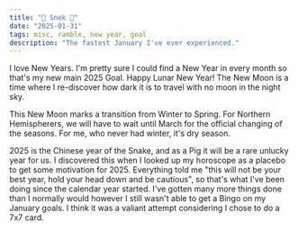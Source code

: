 ```yaml
---
title: "🐍 Snek 🐍"
date: "2025-01-31"
tags: misc, ramble, new year, goal
description: "The fastest January I've ever experienced."
---
```

I love New Years. I'm pretty sure I could find a New Year in every month so that's my new main 2025 Goal. Happy Lunar New Year! The New Moon is a time where I re-discover how dark it is to travel with no moon in the night sky. 

This New Moon marks a transition from Winter to Spring. For Northern Hemispherers, we will have to wait until March for the official changing of the seasons. For me, who never had winter, it's dry season.

2025 is the Chinese year of the Snake, and as a Pig it will be a rare  unlucky year for us. I discovered this when I looked up my horoscope as a placebo to get some motivation for 2025. Everything told me "this will not be your best year, hold your head down and be cautious", so that's what I've been doing since the calendar year started. I've gotten many more things done than I normally would however I still wasn't able to get a Bingo on my January goals. I think it was a valiant attempt considering I chose to do a 7x7 card.
